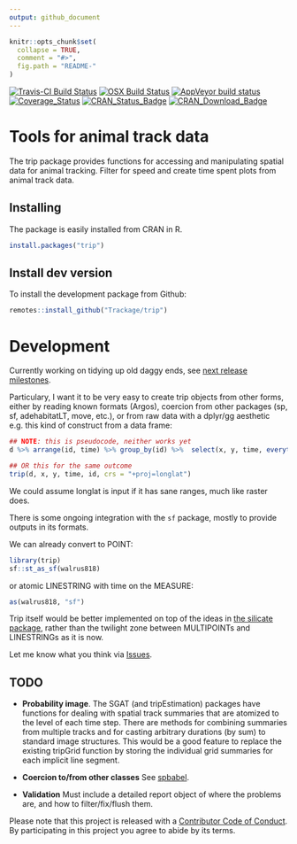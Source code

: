 ```yaml
---
output: github_document
---
```


<!-- README.md is generated from README.Rmd. Please edit that file -->

```r
knitr::opts_chunk$set(
  collapse = TRUE,
  comment = "#>",
  fig.path = "README-"
)
```


[![Travis-CI Build Status](http://badges.herokuapp.com/travis/Trackage/trip?branch=master&env=BUILD_NAME=trusty_release&label=linux)](https://travis-ci.org/Trackage/trip)
[![OSX Build Status](http://badges.herokuapp.com/travis/Trackage/trip?branch=master&env=BUILD_NAME=osx_release&label=osx)](https://travis-ci.org/Trackage/trip)
[![AppVeyor build status](https://ci.appveyor.com/api/projects/status/github/mdsumner/trip?branch=master&svg=true)](https://ci.appveyor.com/project/mdsumner/trip)[![Coverage_Status](https://img.shields.io/codecov/c/github/Trackage/trip/master.svg)](https://codecov.io/github/Trackage/trip?branch=master)
[![CRAN_Status_Badge](http://www.r-pkg.org/badges/version/trip)](https://cran.r-project.org/package=trip)
[![CRAN_Download_Badge](http://cranlogs.r-pkg.org/badges/trip)](https://cran.r-project.org/package=trip)


# Tools for animal track data

The trip package provides functions for accessing and manipulating
spatial data for animal tracking.  Filter for speed and create time
spent plots from animal track data.


## Installing

The package is easily installed from CRAN in R. 

```R
install.packages("trip")
```

## Install dev version

To install the development package from Github: 

```R
remotes::install_github("Trackage/trip")
```
# Development


Currently working on tidying up old daggy ends, see [next release milestones](https://github.com/Trackage/trip/milestone/2). 

Particulary, I want it to be very easy to create trip objects from other forms, either by reading known formats (Argos), coercion from other packages (sp, sf, adehabitatLT, move, etc.), or from raw data with a dplyr/gg aesthetic e.g. this kind of construct from a data frame: 

```R
## NOTE: this is pseudocode, neither works yet
d %>% arrange(id, time) %>% group_by(id) %>%  select(x, y, time, everything()) %>% trip(crs = "+proj=longlat")

## OR this for the same outcome
trip(d, x, y, time, id, crs = "+proj=longlat")
```

We could assume longlat is input if it has sane ranges, much like raster does. 



There is some ongoing integration with the `sf` package, mostly to provide outputs in its
formats. 

We can already convert to POINT: 

```r
library(trip)
sf::st_as_sf(walrus818)

```
or atomic LINESTRING with time on the MEASURE:

```r
as(walrus818, "sf")
```
Trip itself would be better implemented on top of the ideas in [the silicate package](https://github.com/hypertidy/silicate/), rather than the twilight zone between MULTIPOINTs and LINESTRINGs as it is now. 


Let me know what you think via [Issues](https://github.com/Trackage/trip/issues). 

## TODO

- **Probability image**.  The SGAT (and tripEstimation) packages have
functions for dealing with spatial track summaries that are
atomized to the level of each time step. There are methods for combining summaries from
multiple tracks and for casting arbitrary durations (by sum) to standard image structures. This would be a good
feature to replace the existing tripGrid function by storing the 
individual grid summaries for each implicit line segment.

- **Coercion to/from other classes** See [spbabel](https://github.com/mdsumner/spbabel). 

- **Validation** Must include a detailed report object of where the problems are, and how to filter/fix/flush them. 
 
 
 
 
Please note that this project is released with a [Contributor Code of Conduct](CONDUCT.md). By participating in this project you agree to abide by its terms.
